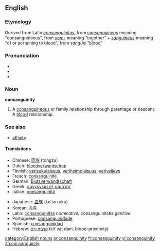 {{wikipedia}}
==English==

===Etymology===
Derived from Latin ''[[consanguinitas]]'', from ''[[consanguineus]]'' meaning "consanguineous", from ''[[com-]]'' meaning "together" + ''[[sanguineus]]'' meaning "of or pertaining to blood", from ''[[sanguis]]'' "blood"

===Pronunciation===
*{{IPA|/kɑnsæŋˈgwɪnɪti/}}
*{{SAMPA|/kAnseIN"gwInIti/}}
*{{audio|en-us-consanguinity.ogg|Audio (US)}}

===Noun===
'''consanguinity'''

# A [[consanguineous]] or family relationship through parentage or descent.  A [[blood]] relationship. 

===See also===
*[[affinity]]

====Translations====
{{top}}
*Chinese: [[同族]] (tongzu)
*Dutch: [[bloedverwantschap]]
*Finnish: [[verisukulaisuus]], [[veriheimolaisuus]], [[veriveljeys]]
*French: [[consanguinité]]
*German: [[Blutsverwandtschaft]]
*Greek: [[συγγένεια εξ αίματος]]
*Italian: [[consanguinità]]
{{mid}}
*Japanese: [[血族]] (ketsuzoku)
*Korean: [[동족]]
*Latin: [[consanguinitas]] ''nominative'', consanguinitatis ''genitive''
*Portuguese: [[consanguinidade]]
*Spanish: [[consanguinidad]]
*Hebrew: [[קרבת-דם]] (kir'vat dam, blood-proximity)
{{bottom}}
[[category:English nouns]]
[[ar:consanguinity]]
[[fr:consanguinity]]
[[vi:consanguinity]]
[[zh:consanguinity]]